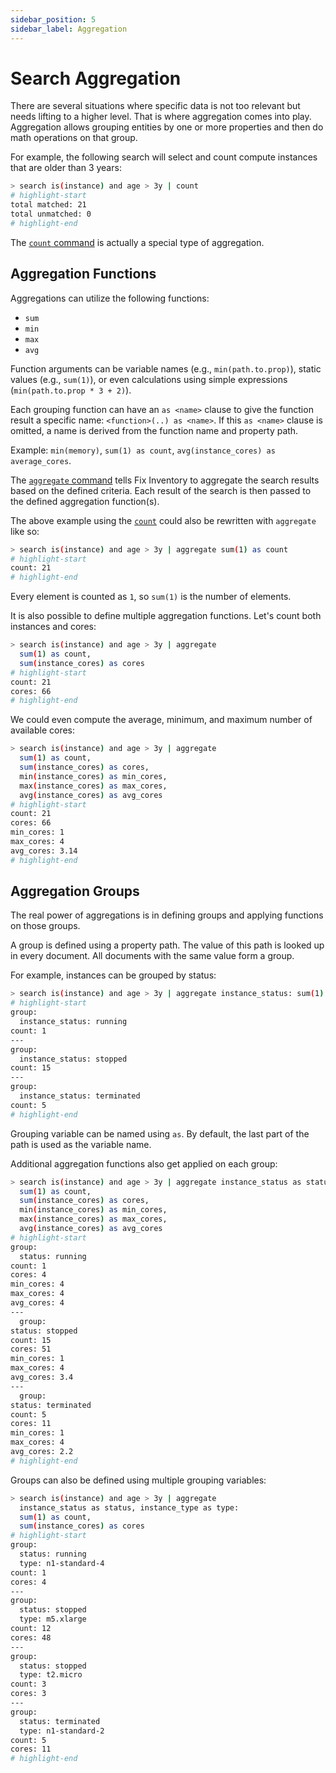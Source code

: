 ```yaml
---
sidebar_position: 5
sidebar_label: Aggregation
---
```


# Search Aggregation

There are several situations where specific data is not too relevant but needs lifting to a higher level. That is where aggregation comes into play. Aggregation allows grouping entities by one or more properties and then do math operations on that group.

For example, the following search will select and count compute instances that are older than 3 years:

```bash
> search is(instance) and age > 3y | count
# highlight-start
​total matched: 21
​total unmatched: 0
# highlight-end
```

The [`count` command](../../reference/cli/count.mdx) is actually a special type of aggregation.

## Aggregation Functions

Aggregations can utilize the following functions:

- `sum`
- `min`
- `max`
- `avg`

Function arguments can be variable names (e.g., `min(path.to.prop)`), static values (e.g., `sum(1)`), or even calculations using simple expressions (`min(path.to.prop * 3 + 2)`).

Each grouping function can have an `as <name>` clause to give the function result a specific name: `<function>(..) as <name>`. If this `as <name>` clause is omitted, a name is derived from the function name and property path.

Example: `min(memory)`, `sum(1) as count`, `avg(instance_cores) as average_cores`.

The [`aggregate` command](../../reference/cli/aggregate.mdx) tells Fix Inventory to aggregate the search results based on the defined criteria. Each result of the search is then passed to the defined aggregation function(s).

The above example using the [`count`](../../reference/cli/count.mdx) could also be rewritten with `aggregate` like so:

```bash
> search is(instance) and age > 3y | aggregate sum(1) as count
# highlight-start
​count: 21
# highlight-end
```

Every element is counted as `1`, so `sum(1)` is the number of elements.

It is also possible to define multiple aggregation functions. Let's count both instances and cores:

```bash
> search is(instance) and age > 3y | aggregate
  sum(1) as count,
  sum(instance_cores) as cores
# highlight-start
​count: 21
​cores: 66
# highlight-end
```

We could even compute the average, minimum, and maximum number of available cores:

```bash
> search is(instance) and age > 3y | aggregate
  sum(1) as count,
  sum(instance_cores) as cores,
  min(instance_cores) as min_cores,
  max(instance_cores) as max_cores,
  avg(instance_cores) as avg_cores
# highlight-start
​count: 21
​cores: 66
​min_cores: 1
​max_cores: 4
​avg_cores: 3.14
# highlight-end
```

## Aggregation Groups

The real power of aggregations is in defining groups and applying functions on those groups.

A group is defined using a property path. The value of this path is looked up in every document. All documents with the same value form a group.

For example, instances can be grouped by status:

```bash
> search is(instance) and age > 3y | aggregate instance_status: sum(1) as count
# highlight-start
​group:
​  instance_status: running
​count: 1
​---
​group:
​  instance_status: stopped
​count: 15
​---
​group:
​  instance_status: terminated
​count: 5
# highlight-end
```

Grouping variable can be named using `as`. By default, the last part of the path is used as the variable name.

Additional aggregation functions also get applied on each group:

```bash
> search is(instance) and age > 3y | aggregate instance_status as status:
  sum(1) as count,
  sum(instance_cores) as cores,
  min(instance_cores) as min_cores,
  max(instance_cores) as max_cores,
  avg(instance_cores) as avg_cores
# highlight-start
​group:
​  status: running
​count: 1
​cores: 4
​min_cores: 4
​max_cores: 4
​avg_cores: 4
​---
​  group:
​status: stopped
​count: 15
​cores: 51
​min_cores: 1
​max_cores: 4
​avg_cores: 3.4
​---
​  group:
​status: terminated
​count: 5
​cores: 11
​min_cores: 1
​max_cores: 4
​avg_cores: 2.2
# highlight-end
```

Groups can also be defined using multiple grouping variables:

```bash
> search is(instance) and age > 3y | aggregate
  instance_status as status, instance_type as type:
  sum(1) as count,
  sum(instance_cores) as cores
# highlight-start
​group:
​  status: running
​  type: n1-standard-4
​count: 1
​cores: 4
​---
​group:
​  status: stopped
​  type: m5.xlarge
​count: 12
​cores: 48
​---
​group:
​  status: stopped
​  type: t2.micro
​count: 3
​cores: 3
​---
​group:
​  status: terminated
​  type: n1-standard-2
​count: 5
​cores: 11
# highlight-end
```
